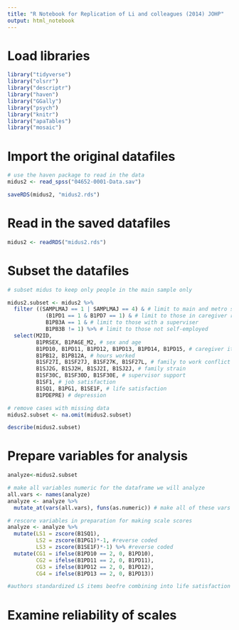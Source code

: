 ```yaml
---
title: "R Notebook for Replication of Li and colleagues (2014) JOHP"
output: html_notebook
---
```


# Load libraries
```r


library("tidyverse")
library("olsrr")
library("descriptr")
library("haven")
library("GGally")
library("psych")
library("knitr")
library("apaTables")
library("mosaic")

```




# Import the original datafiles
```r

# use the haven package to read in the data
midus2 <- read_spss("04652-0001-Data.sav")

saveRDS(midus2, "midus2.rds")

```

# Read in the saved datafiles
```r

midus2 <- readRDS("midus2.rds")

```

# Subset the datafiles
```r

# subset midus to keep only people in the main sample only

midus2.subset <- midus2 %>% 
  filter ((SAMPLMAJ == 1 | SAMPLMAJ == 4) & # limit to main and metro scample
            (B1PD1 == 1 & B1PD7 == 1) & # limit to those in caregiver role
            B1PB3A == 1 & # limit to those with a superviser
            B1PB3B != 1) %>% # limit to those not self-employed
  select(M2ID,  
         B1PRSEX, B1PAGE_M2, # sex and age
         B1PD10, B1PD11, B1PD12, B1PD13, B1PD14, B1PD15, # caregiver items
         B1PB12, B1PB12A, # hours worked
         B1SF27I, B1SF27J, B1SF27K, B1SF27L, # family to work conflict
         B1SJ2G, B1SJ2H, B1SJ2I, B1SJ2J, # family strain
         B1SF30C, B1SF30D, B1SF30E, # supervisor support
         B1SF1, # job satisfaction
         B1SQ1, B1PG1, B1SE1F, # life satisfaction
         B1PDEPRE) # depression

# remove cases with missing data
midus2.subset <- na.omit(midus2.subset)

describe(midus2.subset)

```

# Prepare variables for analysis
```r
analyze<-midus2.subset

# make all variables numeric for the dataframe we will analyze
all.vars <- names(analyze)
analyze <- analyze %>% 
  mutate_at(vars(all.vars), funs(as.numeric)) # make all of these vars numeric

# rescore variables in preparation for making scale scores
analyze <- analyze %>% 
  mutate(LS1 = zscore(B1SQ1), 
         LS2 = zscore(B1PG1)*-1, #reverse coded
         LS3 = zscore(B1SE1F)*-1) %>% #reverse coded
  mutate(CG1 = ifelse(B1PD10 == 2, 0, B1PD10),
         CG2 = ifelse(B1PD11 == 2, 0, B1PD11),
         CG3 = ifelse(B1PD12 == 2, 0, B1PD12),
         CG4 = ifelse(B1PD13 == 2, 0, B1PD13))

#authors standardized LS items beofre combining into life satisfaction scale

```


# Examine reliability of scales
